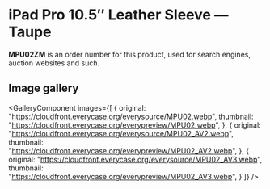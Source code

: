 
# iPad Pro 10.5″ Leather Sleeve — Taupe

<Callout type='info' emoji='👉🏻'>**MPU02ZM** is an order number for this product, used for search engines, auction websites and such.</Callout>

## Image gallery

<GalleryComponent
    images={[
      {
        original: "https://cloudfront.everycase.org/everysource/MPU02.webp",
        thumbnail: "https://cloudfront.everycase.org/everypreview/MPU02.webp",
      },
      {
        original: "https://cloudfront.everycase.org/everysource/MPU02_AV2.webp",
        thumbnail: "https://cloudfront.everycase.org/everypreview/MPU02_AV2.webp",
      },
      {
        original: "https://cloudfront.everycase.org/everysource/MPU02_AV3.webp",
        thumbnail: "https://cloudfront.everycase.org/everypreview/MPU02_AV3.webp",
      }
    ]}
  />
